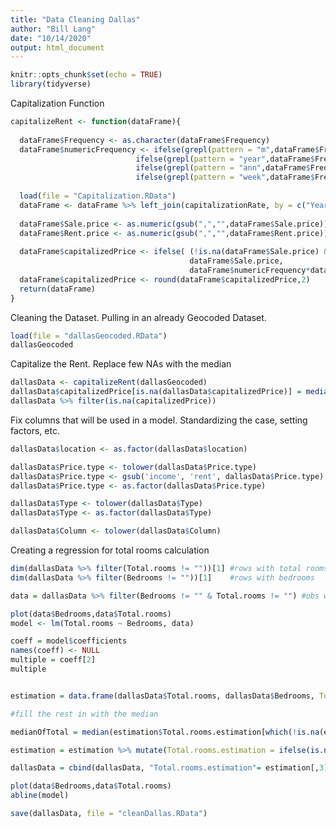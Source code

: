 ```yaml
---
title: "Data Cleaning Dallas"
author: "Bill Lang"
date: "10/14/2020"
output: html_document
---
```


```r
knitr::opts_chunk$set(echo = TRUE)
library(tidyverse)
```

Capitalization Function 

```r
capitalizeRent <- function(dataFrame){
  
  dataFrame$Frequency <- as.character(dataFrame$Frequency)
  dataFrame$numericFrequency <- ifelse(grepl(pattern = "m",dataFrame$Frequency), 12, 
                            ifelse(grepl(pattern = "year",dataFrame$Frequency), 1,
                            ifelse(grepl(pattern = "ann",dataFrame$Frequency), 1,
                            ifelse(grepl(pattern = "week",dataFrame$Frequency),52, 12))))
  
  load(file = "Capitalization.RData")
  dataFrame <- dataFrame %>% left_join(capitalizationRate, by = c("Year" = "year"))
  
  dataFrame$Sale.price <- as.numeric(gsub(",","",dataFrame$Sale.price))
  dataFrame$Rent.price <- as.numeric(gsub(",","",dataFrame$Rent.price))
  
  dataFrame$capitalizedPrice <- ifelse( (!is.na(dataFrame$Sale.price) & (dataFrame$Sale.price != "") ), 
                                        dataFrame$Sale.price, 
                                        dataFrame$numericFrequency*dataFrame$cap*dataFrame$Rent.price)
  dataFrame$capitalizedPrice <- round(dataFrame$capitalizedPrice,2)
  return(dataFrame)
}
```

Cleaning the Dataset. Pulling in an already Geocoded Dataset.

```r
load(file = "dallasGeocoded.RData")
dallasGeocoded
```

Capitalize the Rent. Replace few NAs with the median

```r
dallasData <- capitalizeRent(dallasGeocoded)
dallasData$capitalizedPrice[is.na(dallasData$capitalizedPrice)] = median(dallasData$capitalizedPrice[!is.na(dallasData$capitalizedPrice)])
dallasData %>% filter(is.na(capitalizedPrice))
```

Fix columns that will be used in a model. Standardizing the case, setting factors, etc. 

```r
dallasData$location <- as.factor(dallasData$location)

dallasData$Price.type <- tolower(dallasData$Price.type)
dallasData$Price.type <- gsub('income', 'rent', dallasData$Price.type)
dallasData$Price.type <- as.factor(dallasData$Price.type)

dallasData$Type <- tolower(dallasData$Type)
dallasData$Type <- as.factor(dallasData$Type)

dallasData$Column <- tolower(dallasData$Column)
```


Creating a regression for total rooms calculation

```r

dim(dallasData %>% filter(Total.rooms != ""))[1] #rows with total rooms
dim(dallasData %>% filter(Bedrooms != ""))[1]    #rows with bedrooms

data = dallasData %>% filter(Bedrooms != "" & Total.rooms != "") #obs with both for model

plot(data$Bedrooms,data$Total.rooms)
model <- lm(Total.rooms ~ Bedrooms, data)

coeff = model$coefficients
names(coeff) <- NULL
multiple = coeff[2]
multiple 


estimation = data.frame(dallasData$Total.rooms, dallasData$Bedrooms, Total.rooms.estimation = NA) %>% mutate(Total.rooms.estimation = ifelse(!is.na(dallasData.Total.rooms), dallasData.Total.rooms,round(dallasData.Bedrooms*multiple))) 

#fill the rest in with the median

medianOfTotal = median(estimation$Total.rooms.estimation[which(!is.na(estimation$Total.rooms.estimation))])

estimation = estimation %>% mutate(Total.rooms.estimation = ifelse(is.na(Total.rooms.estimation), medianOfTotal,as.double(Total.rooms.estimation))) 

dallasData = cbind(dallasData, "Total.rooms.estimation"= estimation[,3])
```


```r
plot(data$Bedrooms,data$Total.rooms)
abline(model)
```





```r
save(dallasData, file = "cleanDallas.RData")
```

```r

```



